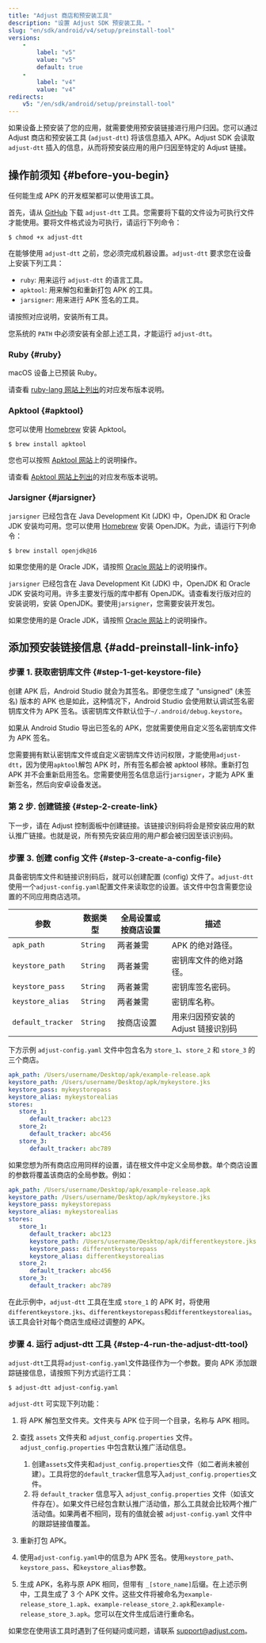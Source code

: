 ```yaml
---
title: "Adjust 商店和预安装工具"
description: "设置 Adjust SDK 预安装工具。"
slug: "en/sdk/android/v4/setup/preinstall-tool"
versions: 
    - 
        label: "v5"
        value: "v5"
        default: true
    - 
        label: "v4"
        value: "v4"
redirects: 
    v5: "/en/sdk/android/setup/preinstall-tool"
---
```

如果设备上预安装了您的应用，就需要使用预安装链接进行用户归因。您可以通过 Adjust 商店和预安装工具 \(`adjust-dtt`\) 将该信息插入 APK。Adjust SDK 会读取 `adjust-dtt` 插入的信息，从而将预安装应用的用户归因至特定的 Adjust 链接。

操作前须知 \{\#before\-you\-begin\}
-----------------------------------

<callout type="note"> 

任何能生成 APK 的开发框架都可以使用该工具。
</Callout> 

首先，请从 [GitHub](https://github.com/adjust/android_sdk/blob/master/tools/adjust-dtt) 下载 `adjust-dtt` 工具。您需要将下载的文件设为可执行文件才能使用。要将文件格式设为可执行，请运行下列命令：

```console
$ chmod +x adjust-dtt
```

在能够使用 `adjust-dtt` 之前，您必须完成机器设置。`adjust-dtt` 要求您在设备上安装下列工具：

* `ruby`: 用来运行 `adjust-dtt` 的语言工具。
* `apktool`: 用来解包和重新打包 APK 的工具。
* `jarsigner`: 用来进行 APK 签名的工具。

请按照对应说明，安装所有工具。
<callout type="important"> 

您系统的 `PATH` 中必须安装有全部上述工具，才能运行 `adjust-dtt`。
</Callout> 

### Ruby \{\#ruby\}

<tabs> <tab title="Mac OS" sync="mac"> 

macOS 设备上已预装 Ruby。
</Tab> <tab title="Linux" sync="linux"> 

请查看 [ruby\-lang 网站上列出](https://www.ruby-lang.org/en/documentation/installation/)的对应发布版本说明。
</Tab> </Tabs> 

### Apktool \{\#apktool\}

<tabs> <tab title="Mac OS" sync="mac"> 

您可以使用 [Homebrew](https://brew.sh/) 安装 Apktool。

```console
$ brew install apktool
```

您也可以按照 [Apktool 网站](https://ibotpeaches.github.io/Apktool/install/)上的说明操作。
</Tab> <tab title="Linux" sync="linux"> 

请查看 [Apktool 网站上列出](https://ibotpeaches.github.io/Apktool/install/)的对应发布版本说明。
</Tab> </Tabs> 

### Jarsigner \{\#jarsigner\}

<tabs> <tab title="Mac OS" sync="mac"> 

`jarsigner` 已经包含在 Java Development Kit \(JDK\) 中，OpenJDK 和 Oracle JDK 安装均可用。您可以使用 [Homebrew](https://brew.sh) 安装 OpenJDK。为此，请运行下列命令：

```console
$ brew install openjdk@16
```

如果您使用的是 Oracle JDK，请按照 [Oracle 网站](https://docs.oracle.com/en/java/javase/16/install/installation-jdk-macos.html#GUID-E8A251B6-D9A9-4276-ABC8-CC0DAD62EA33)上的说明操作。
</Tab> <tab title="Linux" sync="linux"> 

`jarsigner` 已经包含在 Java Development Kit \(JDK\) 中，OpenJDK 和 Oracle JDK 安装均可用。许多主要发行版的库中都有 OpenJDK。请查看发行版对应的安装说明，安装 OpenJDK。要使用`jarsigner`，您需要安装开发包。

如果您使用的是 Oracle JDK，请按照 [Oracle 网站](https://docs.oracle.com/en/java/javase/16/install/installation-jdk-linux-platforms.html#GUID-737A84E4-2EFF-4D38-8E60-3E29D1B884B8)上的说明操作。
</Tab> </Tabs> 

添加预安装链接信息 \{\#add\-preinstall\-link\-info\}
-------------------------------------------------

### 步骤 1\. 获取密钥库文件 \{\#step\-1\-get\-keystore\-file\}

创建 APK 后，Android Studio 就会为其签名。即便您生成了 "unsigned" \(未签名\) 版本的 APK 也是如此，这种情况下，Android Studio 会使用默认调试签名密钥库文件为 APK 签名。该密钥库文件默认位于`~/.android/debug.keystore`。

如果从 Android Studio 导出已签名的 APK，您就需要使用自定义签名密钥库文件为 APK 签名。

您需要拥有默认密钥库文件或自定义密钥库文件访问权限，才能使用`adjust-dtt`，因为使用`apktool`解包 APK 时，所有签名都会被 apktool 移除。重新打包 APK 并不会重新启用签名。您需要使用签名信息运行`jarsigner`，才能为 APK 重新签名，然后向安卓设备发送。

### 第 2 步. 创建链接 \{\#step\-2\-create\-link\}

下一步，请在 Adjust 控制面板中创建链接。该链接识别码将会是预安装应用的默认推广链接。也就是说，所有预先安装应用的用户都会被归因至该识别码。

### 步骤 3\. 创建 config 文件 \{\#step\-3\-create\-a\-config\-file\}

具备密钥库文件和链接识别码后，就可以创建配置 \(config\) 文件了。`adjust-dtt`使用一个`adjust-config.yaml`配置文件来读取您的设置。该文件中包含需要您设置的不同应用商店选项。

|        参数         |   数据类型   | 全局设置或按商店设置 |          描述           |
|-------------------|----------|------------|-----------------------|
| `apk_path`        | `String` | 两者兼需       | APK 的绝对路径。            |
| `keystore_path`   | `String` | 两者兼需       | 密钥库文件的绝对路径。           |
| `keystore_pass`   | `String` | 两者兼需       | 密钥库签名密码。              |
| `keystore_alias`  | `String` | 两者兼需       | 密钥库名称。                |
| `default_tracker` | `String` | 按商店设置      | 用来归因预安装的 Adjust 链接识别码 |

下方示例 `adjust-config.yaml` 文件中包含名为 `store_1`、`store_2` 和 `store_3` 的三个商店。
<codeblock title="adjust-config.yaml"> 

```yaml
apk_path: /Users/username/Desktop/apk/example-release.apk
keystore_path: /Users/username/Desktop/apk/mykeystore.jks
keystore_pass: mykeystorepass
keystore_alias: mykeystorealias
stores:
   store_1:
      default_tracker: abc123
   store_2:
      default_tracker: abc456
   store_3:
      default_tracker: abc789
```

</CodeBlock> 

如果您想为所有商店应用同样的设置，请在根文件中定义全局参数。单个商店设置的参数将覆盖该商店的全局参数。例如：
<codeblock title="adjust-config.yaml"> 

```yaml
apk_path: /Users/username/Desktop/apk/example-release.apk
keystore_path: /Users/username/Desktop/apk/mykeystore.jks
keystore_pass: mykeystorepass
keystore_alias: mykeystorealias
stores:
   store_1:
      default_tracker: abc123
      keystore_path: /Users/username/Desktop/apk/differentkeystore.jks
      keystore_pass: differentkeystorepass
      keystore_alias: differentkeystorealias
   store_2:
      default_tracker: abc456
   store_3:
      default_tracker: abc789
```

</CodeBlock> 

在此示例中，`adjust-dtt` 工具在生成 `store_1` 的 APK 时，将使用`differentkeystore.jks`、`differentkeystorepass`和`differentkeystorealias`。该工具会针对每个商店生成经过调整的 APK。

### 步骤 4\. 运行 adjust\-dtt 工具 \{\#step\-4\-run\-the\-adjust\-dtt\-tool\}

`adjust-dtt`工具将`adjust-config.yaml`文件路径作为一个参数。要向 APK 添加跟踪链接信息，请按照下列方式运行工具：

```console
$ adjust-dtt adjust-config.yaml
```

`adjust-dtt` 可实现下列功能：

1. 将 APK 解包至文件夹。文件夹与 APK 位于同一个目录，名称与 APK 相同。
2. 查找 `assets` 文件夹和 `adjust_config.properties` 文件。`adjust_config.properties` 中包含默认推广活动信息。 
   1. 创建`assets`文件夹和`adjust_config.properties`文件（如二者尚未被创建）。工具将您的`default_tracker`信息写入`adjust_config.properties`文件。
   2. 将 `default_tracker` 信息写入 `adjust_config.properties` 文件（如该文件存在）。如果文件已经包含默认推广活动值，那么工具就会比较两个推广活动值。如果两者不相同，现有的值就会被 `adjust-config.yaml` 文件中的跟踪链接值覆盖。

3. 重新打包 APK。
4. 使用`adjust-config.yaml`中的信息为 APK 签名。使用`keystore_path`、`keystore_pass`、和`keystore_alias`参数。
5. 生成 APK，名称与原 APK 相同，但带有 `_[store_name]`后缀。在上述示例中，工具生成了 3 个 APK 文件。这些文件将被命名为`example-release_store_1.apk`、`example-release_store_2.apk`和`example-release_store_3.apk`。您可以在文件生成后进行重命名。

如果您在使用该工具时遇到了任何疑问或问题，请联系 [support@adjust.com](mailto:support@adjust.com)。

